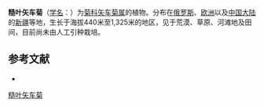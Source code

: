 {{Speciesbox
| name = 糙叶矢车菊
| status = 
| status_system = 
| image =
| genus = Centaurea
| species = adpressa
| authority = Ledeb.
}}

'''糙叶矢车菊'''（[[学名|学名]]：{{lang|la|''Centaurea adpressa''}}）为[[菊科|菊科]][[矢车菊属|矢车菊属]]的植物。分布在[[俄罗斯|俄罗斯]]、[[欧洲|欧洲]]以及[[中国大陆|中国大陆]]的[[新疆|新疆]]等地，生长于海拔440米至1,325米的地区，见于荒漠、草原、河滩地及田间，目前尚未由人工引种栽培。

== 参考文献 ==
<div class="references-small">
* {{cite web| url =http://www.bioinfo.cn/db05/KmzwSpecies.php?action=view&id=2611| title =糙叶矢车菊| work =《中国高等植物数据库全库》| publisher =中国科学院微生物研究所| author =昆明植物研究所| accessdate =2009-02-23| deadurl =yes| archiveurl =https://web.archive.org/web/20160305094520/http://www.bioinfo.cn/db05/KmzwSpecies.php?action=view&id=2611| archivedate =2016-03-05}}
</div>
{{Taxonbar|from=Q15226121}}

[[Category:矢车菊属|糙叶矢车菊]]


{{植物小作品}}